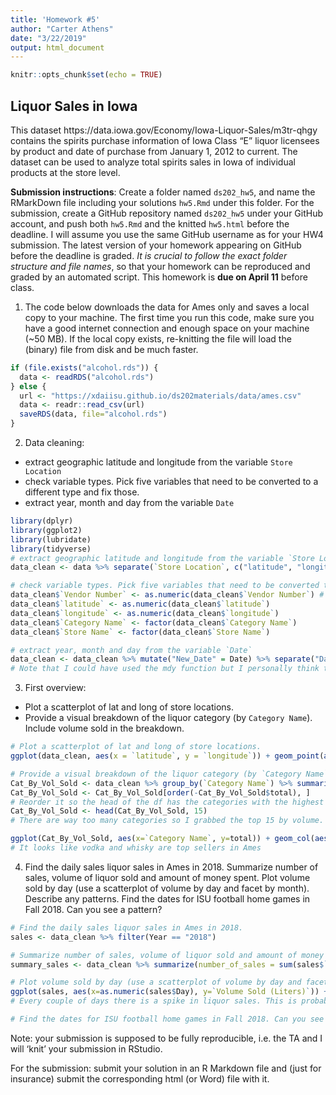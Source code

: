 ```yaml
---
title: 'Homework #5'
author: "Carter Athens"
date: "3/22/2019"
output: html_document
---
```


```r
knitr::opts_chunk$set(echo = TRUE)
```

## Liquor Sales in Iowa

This dataset https://data.iowa.gov/Economy/Iowa-Liquor-Sales/m3tr-qhgy contains the spirits purchase information of Iowa Class “E” liquor licensees by product and date of purchase from January 1, 2012 to current. The dataset can be used to analyze total spirits sales in Iowa of individual products at the store level.

**Submission instructions**: Create a folder named `ds202_hw5`, and name the RMarkDown file including your solutions `hw5.Rmd` under this folder. For the submission, create a GitHub repository named `ds202_hw5` under your GitHub account, and push both `hw5.Rmd` and the knitted `hw5.html` before the deadline. I will assume you use the same GitHub username as for your HW4 submission. The latest version of your homework appearing on GitHub before the deadline is graded. *It is crucial to follow the exact folder structure and file names*, so that your homework can be reproduced and graded by an automated script. This homework is **due on April 11** before class.

1. The code below downloads the data for Ames only and saves a local copy to your machine. The first time you run this code, make sure you have a good internet connection and enough space on your machine (~50 MB). If the local copy exists, re-knitting the file will load the (binary) file from disk and be much faster. 
```r
if (file.exists("alcohol.rds")) {
  data <- readRDS("alcohol.rds")
} else {
  url <- "https://xdaiisu.github.io/ds202materials/data/ames.csv"
  data <- readr::read_csv(url)
  saveRDS(data, file="alcohol.rds")
} 
```
2. Data cleaning: 
  - extract geographic latitude and longitude from the variable `Store Location`
  - check variable types. Pick five variables that need to be converted to a different type and fix those. 
  - extract year, month and day from the variable `Date`
  
```r
library(dplyr)
library(ggplot2)
library(lubridate)
library(tidyverse)
# extract geographic latitude and longitude from the variable `Store Location`
data_clean <- data %>% separate(`Store Location`, c("latitude", "longitude", "coords"), sep = "\n") %>% select(-latitude, -longitude) %>% mutate(coords = gsub("[()]", "", coords)) %>% separate(coords, c("latitude", "longitude"), sep = ",")

# check variable types. Pick five variables that need to be converted to a different type and fix those.
data_clean$`Vendor Number` <- as.numeric(data_clean$`Vendor Number`) # Character to numeric
data_clean$`latitude` <- as.numeric(data_clean$`latitude`)
data_clean$`longitude` <- as.numeric(data_clean$`longitude`)
data_clean$`Category Name` <- factor(data_clean$`Category Name`)
data_clean$`Store Name` <- factor(data_clean$`Store Name`)

# extract year, month and day from the variable `Date`
data_clean <- data_clean %>% mutate("New_Date" = Date) %>% separate("Date", c("Month", "Day", "Year"), sep="/")
# Note that I could have used the mdy function but I personally think this turns out cleaner
```

3. First overview:
  - Plot a scatterplot of lat and long of store locations. 
  - Provide a visual breakdown of the liquor category (by `Category Name`). Include volume sold in the breakdown.
```r
# Plot a scatterplot of lat and long of store locations.
ggplot(data_clean, aes(x = `latitude`, y = `longitude`)) + geom_point(aes(colour = "blue"), show.legend=FALSE) +  theme(axis.text.x = element_text(angle = 45, hjust = 1, size=15), axis.text.y = element_text(hjust = 1, size=15), axis.title.x.top = element_text(size = 20)) + ggtitle("Latitude and Longitude of Store Locations")
```

```r
# Provide a visual breakdown of the liquor category (by `Category Name`). Include volume sold in the breakdown.
Cat_By_Vol_Sold <- data_clean %>% group_by(`Category Name`) %>% summarize(total=(sum(`Volume Sold (Liters)`)/100000))
Cat_By_Vol_Sold <- Cat_By_Vol_Sold[order(-Cat_By_Vol_Sold$total), ]
# Reorder it so the head of the df has the categories with the highest volume sold.
Cat_By_Vol_Sold <- head(Cat_By_Vol_Sold, 15)
# There are way too many categories so I grabbed the top 15 by volume.

ggplot(Cat_By_Vol_Sold, aes(x=`Category Name`, y=total)) + geom_col(aes(fill=factor(`Category Name`)), show.legend=FALSE) + xlab("Category") + coord_flip() + ylab("Liters Sold (x 100,000)") + ggtitle("Top 15 Most Popular Liquor Categories In Ames")
# It looks like vodka and whisky are top sellers in Ames
```
4. Find the daily sales liquor sales in Ames in 2018. Summarize number of sales, volume of liquor sold and amount of money spent. Plot volume sold by day (use a scatterplot of volume by day and facet by month). Describe any patterns.
Find the dates for ISU football home games in Fall 2018. Can you see a pattern? 
```r
# Find the daily sales liquor sales in Ames in 2018.
sales <- data_clean %>% filter(Year == "2018")

# Summarize number of sales, volume of liquor sold and amount of money spent.
summary_sales <- data_clean %>% summarize(number_of_sales = sum(sales$`Bottles Sold`), volume_of_liquor = sum(sales$`Volume Sold (Liters)`), money_spent = sum(sales$`Sale (Dollars)`))

# Plot volume sold by day (use a scatterplot of volume by day and facet by month). Describe any patterns.
ggplot(sales, aes(x=as.numeric(sales$Day), y=`Volume Sold (Liters)`)) + geom_point(aes(colour=factor(Day)), show.legend=FALSE) + facet_wrap(~Month) + scale_x_continuous(breaks=seq(0,30,5)) + xlab("Day") + ylab("Liters Sold") + ggtitle("Monthly Liquor Sales")
# Every couple of days there is a spike in liquor sales. This is probably because people generally go out on similar nights and go to events on the weekends.

# Find the dates for ISU football home games in Fall 2018. Can you see a pattern?
```

Note: your submission is supposed to be fully reproducible, i.e. the TA and I will 'knit' your submission in RStudio. 


For the submission: submit your solution in an R Markdown file and (just for insurance) submit the corresponding html (or Word) file with it. 
